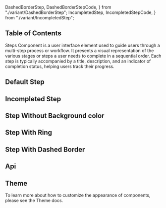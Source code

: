   DashedBorderStep,
  DashedBorderStepCode,
} from "./variant/DashedBorderStep";
  IncompletedStep,
  IncompletedStepCode,
} from "./variant/IncompletedStep";


## Table of Contents

Steps Component is a user interface element used to guide users through a multi-step process or workflow. It presents a visual representation of the various stages or steps a user needs to complete in a sequential order. Each step is typically accompanied by a title, description, and an indicator of completion status, helping users track their progress.

## Default Step

<CodePreview code={DefaultStepCode}>
  <DefaultStep />
</CodePreview>

## Incompleted Step

<CodePreview code={IncompletedStepCode}>
  <IncompletedStep />
</CodePreview>

## Step Without Background color

<CodePreview code={StepWithoutBgCode}>
  <StepWithoutBg />
</CodePreview>

## Step With Ring

<CodePreview code={StepWithRingCode}>
  <StepWithRing />
</CodePreview>

## Step With Dashed Border

<CodePreview code={DashedBorderStepCode}>
  <DashedBorderStep />
</CodePreview>

## Api

<ComponentApi data={stepApiData} />

## Theme

To learn more about how to customize the appearance of components, please see the Theme docs.

<CssThemePreview code={useTheme().theme.stepper} />
